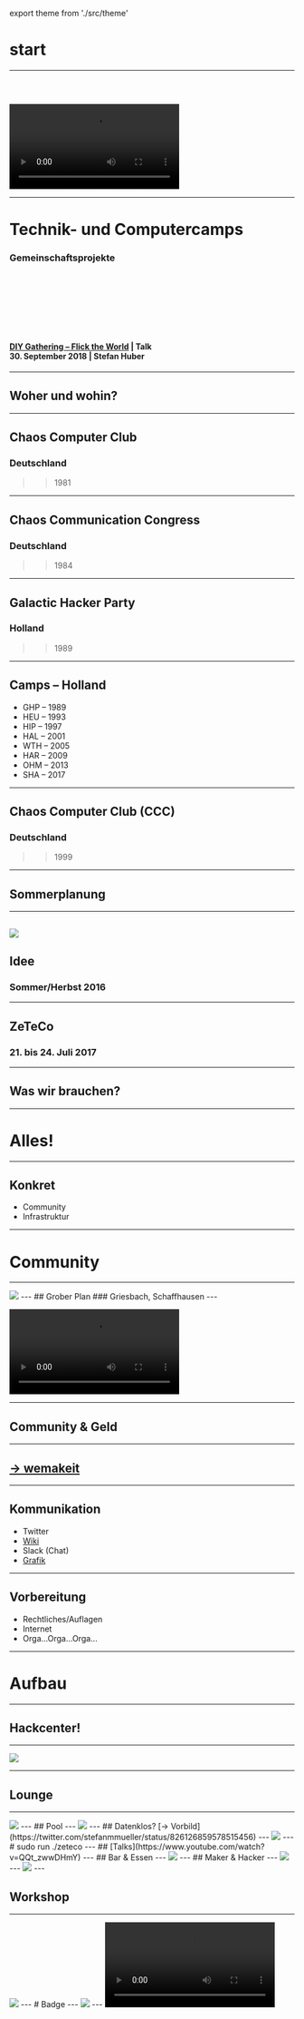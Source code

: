 export theme from './src/theme'


<Head>
  <title>ZeTeCo</title>
  <link href="https://fonts.googleapis.com/css?family=Work+Sans:400,700,900" rel="stylesheet" />
</Head>


# start
---

### &nbsp;

<Video
  loop={true}
  src="./intro/intro.mp4"
/>

---

# Technik- und Computercamps
### Gemeinschaftsprojekte

<br/>
<br/>
<br/>
<br/>
<br/>
<br/>

#### [DIY Gathering – Flick the World](http://wiki.sgmk-ssam.ch/wiki/DIY_Gathering_-_Flick_the_World) | Talk<br/>30. September 2018 | Stefan Huber
---
## Woher und wohin?

---
## Chaos Computer Club
### Deutschland
>> 1981

---
## Chaos Communication Congress
### Deutschland
>> 1984
---

## Galactic Hacker Party
### Holland
>> 1989

---
## Camps – Holland

* GHP – 1989 <!-- Galactic Hacker Party -->
* HEU – 1993 <!-- Hacking till the End of the Universe -->
* HIP – 1997 <!-- Hacking In Progress -->
* HAL – 2001 <!-- Hackers At Large -->
* WTH – 2005 <!-- What the Hack -->
* HAR – 2009 <!-- Hacking At Random -->
* OHM – 2013 <!-- Observe. Hack. Make. -->
* SHA – 2017 <!-- Still Hacking Anyway -->

---
## Chaos Computer Club (CCC)
### Deutschland
>> 1999
---
## Sommerplanung
---

![](./img/timeline.svg)
---

## Idee
### Sommer/Herbst 2016
---

## ZeTeCo
### 21. bis 24. Juli 2017
---
## Was wir brauchen?
---
# Alles!
---
## Konkret
* Community
* Infrastruktur
---
# Community
---
<Image src='./img/tony/IMAG0567.jpg'/>
---
## Grober Plan
### Griesbach, Schaffhausen
---


<Video
  src="./film/campground.mp4"
/>

---

## Community & Geld
---
## [→ wemakeit](https://wemakeit.com/projects/maker-hacker-camp-zeteco-2017/)
---
## Kommunikation
* Twitter
* [Wiki](https://wiki.zeteco.ch/wiki/Static:Hauptseite)
* Slack (Chat)
* [Grafik](https://zeteco.ch/)
---
## Vorbereitung
* Rechtliches/Auflagen
* Internet
* Orga...Orga...Orga...
---
# Aufbau
---
## Hackcenter!
---
<Image src='./img/tony/IMAG2881.jpg'/>

---
## Lounge
---
<Image src='./img/tony/IMAG2892.jpg'/>
---
## Pool
---
<Image src='./img/tony/IMAG2921.jpg'/>
---
## Datenklos?
[→ Vorbild](https://twitter.com/stefanmmueller/status/826126859578515456)
---
<Image src='./img/tony/IMAG2987.jpg'/>
---
# sudo run ./zeteco
---
## [Talks](https://www.youtube.com/watch?v=QQt_zwwDHmY)
---
## Bar & Essen
---
<Image src='./img/tony/IMAG2989.jpg'/>
---
## Maker & Hacker
---
<Image src='./img/tony/IMAG2992.jpg'/>
---
<Image src='./img/tony/IMAG2975.jpg'/>
---

## Workshop
---
<Image src='./img/tony/IMAG2980.jpg'/>
---
# Badge
---
<Image src='./img/tony/IMAG2687.jpg'/>
---
<Video
  src="./film/badge.mp4"
/>
---


# Learnings

---
## Community
* es ist wunderbar...
* und schwierig...
---
# Diversität!

---
## Freiheit
### Wer macht, machts richtig!
---
## Planung
### Wer sagt er machts, sollte es machen!
---
## Offenheit
### Wer nicht sagt er machts und es dann doch macht, machts auch richtig.

---
## Infrastruktur
* Es braucht Leute...
* Ideen hat jeder, Zeit nicht
---
## Auflagen
---
<Image src='./img/tony/IMAG2774.jpg'/>
---
<Image src='./img/tony/IMAG2776.jpg'/>
---
## Abschluss
* Finanzen
* Wissenswahrung
* Wie weiter? Ermüdung...

---
## ZeTeCo schön war's!
---
## See you soon!
---

![](./img/timeline.svg)

---
## Danke
* Euch für die Aufmerksamkeit
* Tony-Stamm für Fotos & Videos
* Allen für die tolle Zeit!

## [→ Slides: https://goo.gl/gc523f](https://github.com/signalwerk/talk.dock18.2018)
* [CC-BY-SA-4.0](https://creativecommons.org/licenses/by-sa/4.0/)
---
## One more thing!
---


## ZeTeCo 2020

![](./img/timeline-zeteco.svg)

---

## exit 0;
